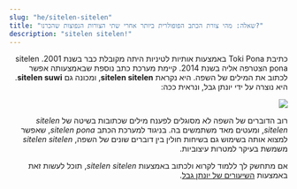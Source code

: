 ```yaml
---
slug: "he/sitelen-sitelen"
title: "שאלה: מהי צורת הכתב הפופולרית ביותר אחרי שתי הצורות הנפוצות שהכרנו?"
description: "sitelen sitelen!"
---
```


<div dir="rtl">

כתיבת Toki Pona באמצעות אותיות לטיניות היתה מקובלת כבר בשנת 2001. sitelen pona הצטרפה אליה בשנת 2014. קיימת מערכת כתב נוספת שבאמצעותה אפשר לכתוב את המילים של השפה. היא נקראת **sitelen sitelen**, ומכונה גם **sitelen suwi**. היא נוצרה על ידי יונתן גבל, ונראית ככה:

<img src="https://jonathangabel.com/images/t47/t47.09001_2_l.jpg" />

רוב הדוברים של השפה לא מסוגלים לפענח מילים שכתובות בשיטה של *sitelen sitelen*, ומעטים מאד משתמשים בה. בניגוד למערכת הכתב *sitelen pona*, שאפשר למצוא אותה בשימוש גם בשיחות חולין בין דוברים שונים של השפה, *sitelen sitelen* משמשת בעיקר למטרות עיצוביות. 

אם מתחשק לך ללמוד לקרוא ולכתוב באמצעות *sitelen sitelen*, תוכל לעשות זאת באמצעות [השיעורים של יונתן גבל](https://jonathangabel.com/toki-pona/).

</div>